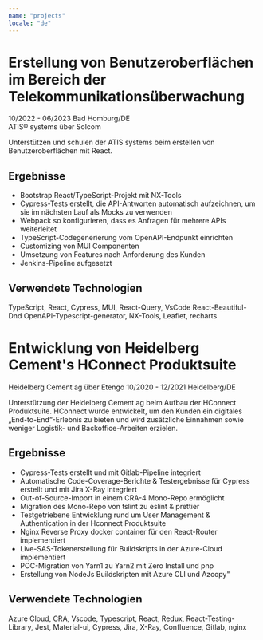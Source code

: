 ```yaml
---
name: "projects"
locale: "de"
---
```



# Erstellung von Benutzeroberflächen im Bereich der Telekommunikationsüberwachung
10/2022 - 06/2023 Bad Homburg/DE   
ATIS® systems über Solcom   

Unterstützen und schulen der ATIS systems beim erstellen von Benutzeroberflächen mit React.

## Ergebnisse
- Bootstrap React/TypeScript-Projekt mit NX-Tools
- Cypress-Tests erstellt, die API-Antworten automatisch aufzeichnen, um sie im nächsten Lauf als Mocks zu verwenden
- Webpack so konfigurieren, dass es Anfragen für mehrere APIs weiterleitet
- TypeScript-Codegenerierung vom OpenAPI-Endpunkt einrichten
- Customizing von MUI Componenten
- Umsetzung von Features nach Anforderung des Kunden
- Jenkins-Pipeline aufgesetzt

## Verwendete Technologien
<Chips>
TypeScript, React, Cypress, MUI, React-Query, VsCode React-Beautiful-Dnd OpenAPI-Typescript-generator, NX-Tools, Leaflet, recharts
</Chips>


# Entwicklung von Heidelberg Cement's HConnect Produktsuite
Heidelberg Cement ag über Etengo
10/2020 - 12/2021 Heidelberg/DE

Unterstützung der Heidelberg Cement ag beim Aufbau der HConnect Produktsuite. HConnect wurde entwickelt, um den Kunden ein digitales „End-to-End“-Erlebnis zu bieten und wird zusätzliche Einnahmen sowie weniger Logistik- und Backoffice-Arbeiten erzielen.

## Ergebnisse
- Cypress-Tests erstellt und mit Gitlab-Pipeline integriert
- Automatische Code-Coverage-Berichte & Testergebnisse für Cypress erstellt und mit Jira X-Ray integriert
- Out-of-Source-Import in einem CRA-4 Mono-Repo ermöglicht
- Migration des Mono-Repo von tslint zu eslint & prettier
- Testgetriebene Entwicklung rund um User Management & Authentication in der Hconnect Produktsuite
- Nginx Reverse Proxy docker container für den React-Router implementiert
- Live-SAS-Tokenerstellung für Buildskripts in der Azure-Cloud implementiert
- POC-Migration von Yarn1 zu Yarn2 mit Zero Install und pnp
- Erstellung von NodeJs Buildskripten mit Azure CLI und Azcopy"

## Verwendete Technologien
<Chips>
Azure Cloud, CRA, Vscode, Typescript, React, Redux, React-Testing-Library, Jest, Material-ui, Cypress, Jira, X-Ray, Confluence, Gitlab, nginx
</Chips>